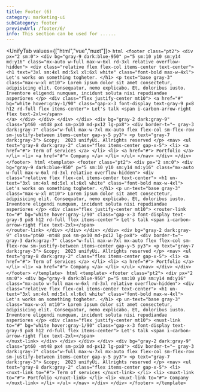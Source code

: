 ```yaml
---
title: Footer (6)
category: marketing-ui
subCategory: footer
previewUrl: /footer/6/
info: This section can be used for ......
---
```


<UnifyTab values={["html","vue","nuxt"]}>
    <TabPanel value="html">
    ```html
    <footer class="pt2">
        <div px="2 sm:0">
            <div bg="gray-9 dark:blue-950" p="5 sm:10 y10 sm:y14 md:y16" class="mx-auto w-full max-w-6xl rd-3xl relative overflow-hidden">
                <div class="relative flex flex-col items-center text-center">
                    <h1 text="3xl sm:4xl md:5xl xl:6xl white" class="font-bold max-w-4xl"> Let's works on something togheter. </h1>
                    <p text="base gray-3" class="max-w-xl mt10"> Lorem ipsum dolor sit amet consectetur, adipisicing elit. Consequatur, nemo explicabo. Et, doloribus iusto. Inventore eligendi numquam, incidunt soluta nisi repudiandae asperiores </p>
                    <div class="flex justify-center mt10">
                        <a href="#" bg="white hover:gray-1/90" class="gap-x-3 font-display text-gray-9 px8 h12 rd-full flex items-center">
                            Let's talk
                            <span i-carbon-arrow-right flex text-2xl></span>                                                                    
                        </a>
                    </div>
                </div>
            </div>
        </div>
        <div bg="gray-2 dark:gray-9" class="pt60 -mt48 px4 sm-px10 md-px12 lg-px8">
            <div border-t="~ gray-3 dark:gray-7" class="w-full max-w-7xl mx-auto flex flex-col sm-flex-row sm-justify-between items-center gap-y-5 py3">
                <p text="gray-7 dark:gray-3">
                    &copy;  2023 unifyUi. Allrights reserved
                </p>
                <nav>
                    <ul text="gray-8 dark:gray-2" class="flex items-center gap-x-5">
                        <li>
                            <a href="#">
                                Term of services
                            </a>
                        </li>
                        <li>
                            <a href="#">
                                Portfolio
                            </a>
                        </li>
                        <li>
                            <a href="#">
                                Company
                            </a>
                        </li>
                    </ul>
                </nav>
            </div>
        </div>
    </footer>
    ```
    </TabPanel>
    <TabPanel value="vue">
    ```html
    <template>
        <footer class="pt2">
            <div px="2 sm:0">
                <div bg="gray-9 dark:blue-950" p="5 sm:10 y10 sm:y14 md:y16" class="mx-auto w-full max-w-6xl rd-3xl relative overflow-hidden">
                    <div class="relative flex flex-col items-center text-center">
                        <h1 un-text="3xl sm:4xl md:5xl xl:6xl white" class="font-bold max-w-4xl"> Let's works on something togheter. </h1>
                        <p un-text="base gray-3" class="max-w-xl mt10"> Lorem ipsum dolor sit amet consectetur, adipisicing elit. Consequatur, nemo explicabo. Et, doloribus iusto. Inventore eligendi numquam, incidunt soluta nisi repudiandae asperiores </p>
                        <div class="flex justify-center mt10">
                            <router-link to="#" bg="white hover:gray-1/90" class="gap-x-3 font-display text-gray-9 px8 h12 rd-full flex items-center">
                                Let's talk
                                <span i-carbon-arrow-right flex text-2xl></span>                                                                    
                            </router-link>
                        </div>
                    </div>
                </div>
            </div>
            <div bg="gray-2 dark:gray-9" class="pt60 -mt48 px4 sm-px10 md-px12 lg-px8">
                <div border-t="~ gray-3 dark:gray-7" class="w-full max-w-7xl mx-auto flex flex-col sm-flex-row sm-justify-between items-center gap-y-5 py3">
                    <p text="gray-7 dark:gray-3">
                        &copy;  2023 unifyUi. Allrights reserved
                    </p>
                    <nav>
                        <ul text="gray-8 dark:gray-2" class="flex items-center gap-x-5">
                            <li>
                                <a href="#">
                                    Term of services
                                </a>
                            </li>
                            <li>
                                <a href="#">
                                    Portfolio
                                </a>
                            </li>
                            <li>
                                <a href="#">
                                    Company
                                </a>
                            </li>
                        </ul>
                    </nav>
                </div>
            </div>
        </footer>
    </template>
    ```
    </TabPanel>
    <TabPanel value="nuxt">
    ```html
    <template>
        <footer class="pt2">
            <div px="2 sm:0">
                <div bg="gray-9 dark:blue-950" p="5 sm:10 y10 sm:y14 md:y16" class="mx-auto w-full max-w-6xl rd-3xl relative overflow-hidden">
                    <div class="relative flex flex-col items-center text-center">
                        <h1 un-text="3xl sm:4xl md:5xl xl:6xl white" class="font-bold max-w-4xl"> Let's works on something togheter. </h1>
                        <p un-text="base gray-3" class="max-w-xl mt10"> Lorem ipsum dolor sit amet consectetur, adipisicing elit. Consequatur, nemo explicabo. Et, doloribus iusto. Inventore eligendi numquam, incidunt soluta nisi repudiandae asperiores </p>
                        <div class="flex justify-center mt10">
                            <nuxt-link to="#" bg="white hover:gray-1/90" class="gap-x-3 font-display text-gray-9 px8 h12 rd-full flex items-center">
                                Let's talk
                                <span i-carbon-arrow-right flex text-2xl></span>                                                                    
                            </nuxt-link>
                        </div>
                    </div>
                </div>
            </div>
            <div bg="gray-2 dark:gray-9" class="pt60 -mt48 px4 sm-px10 md-px12 lg-px8">
                <div border-t="~ gray-3 dark:gray-7" class="w-full max-w-7xl mx-auto flex flex-col sm-flex-row sm-justify-between items-center gap-y-5 py3">
                    <p text="gray-7 dark:gray-3">
                        &copy;  2023 unifyUi. Allrights reserved
                    </p>
                    <nav>
                        <ul text="gray-8 dark:gray-2" class="flex items-center gap-x-5">
                            <li>
                                <nuxt-link to="#">
                                    Term of services
                                </nuxt-link>
                            </li>
                            <li>
                                <nuxt-link to="#">
                                    Portfolio
                                </nuxt-link>
                            </li>
                            <li>
                                <nuxt-link to="#">
                                    Company
                                </nuxt-link>
                            </li>
                        </ul>
                    </nav>
                </div>
            </div>
        </footer>
    </template>
    ```
    </TabPanel>
</UnifyTab>